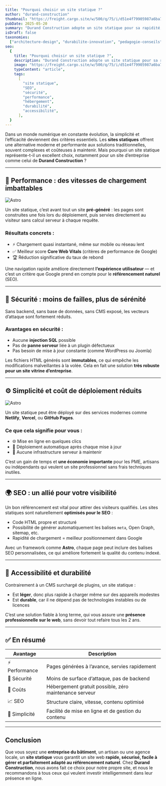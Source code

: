 ```yaml
---
title: "Pourquoi choisir un site statique ?"
author: "durand-construction"
thumbnail: "https://freight.cargo.site/w/500/q/75/i/d51e4f79905987a6ba75a8bd19182f66b984b9dc0af0a4dffd61964b28c11164/PW.SW.Gonville.224-copy.jpg"
pubDate: 2025-05-20
summary: "Durand Construction adopte un site statique pour sa rapidité, sa sécurité et sa simplicité. Grâce à une architecture moderne sans backend, notre site est plus performant, plus fiable et optimisé pour le référencement. Un choix stratégique pour une présence en ligne durable et efficace."
isDraft: false
taxonomies:
  ["architecture-design", "durabilite-innovation", "pedagogie-conseils"]
seo:
  {
    title: "Pourquoi choisir un site statique ?",
    description: "Durand Construction adopte un site statique pour sa rapidité, sa sécurité et sa simplicité. Grâce à une architecture moderne sans backend, notre site est plus performant, plus fiable et optimisé pour le référencement. Un choix stratégique pour une présence en ligne durable et efficace.",
    image: "https://freight.cargo.site/w/500/q/75/i/d51e4f79905987a6ba75a8bd19182f66b984b9dc0af0a4dffd61964b28c11164/PW.SW.Gonville.224-copy.jpg",
    typeContent: "article",
    tags:
      [
        "site statique",
        "SEO",
        "sécurité",
        "performance",
        "hébergement",
        "durabilité",
        "accessibilité",
      ],
  }
---
```


Dans un monde numérique en constante évolution, la simplicité et l’efficacité deviennent des critères essentiels. Les **sites statiques** offrent une alternative moderne et performante aux solutions traditionnelles, souvent complexes et coûteuses à maintenir. Mais pourquoi un site statique représente-t-il un excellent choix, notamment pour un site d’entreprise comme celui de **Durand Construction** ?

---

## 🚀 Performance : des vitesses de chargement imbattables

![Astro](https://freight.cargo.site/w/800/q/75/i/eddaa6552671e0c49aa943f18aba5669e5f8118dce0a22f5952355417ff62671/AXO-VIEW-vertical.jpg)

Un site statique, c’est avant tout un site **pré-généré** : les pages sont construites une fois lors du déploiement, puis servies directement au visiteur sans calcul serveur à chaque requête.

### Résultats concrets :

- ⚡️ Chargement quasi instantané, même sur mobile ou réseau lent
- ✅ Meilleur score **Core Web Vitals** (critères de performance de Google)
- 🏆 Réduction significative du taux de rebond

Une navigation rapide améliore directement **l’expérience utilisateur** — et c’est un critère que Google prend en compte pour le **référencement naturel** (SEO).

---

## 🔐 Sécurité : moins de failles, plus de sérénité

Sans backend, sans base de données, sans CMS exposé, les vecteurs d’attaque sont fortement réduits.

### Avantages en sécurité :

- Aucune **injection SQL** possible
- Pas de **panne serveur** liée à un plugin défectueux
- Pas besoin de mise à jour constante (comme WordPress ou Joomla)

Les fichiers HTML générés sont **immutables**, ce qui empêche les modifications malveillantes à la volée. Cela en fait une solution **très robuste pour un site vitrine d’entreprise**.

---

## ⚙️ Simplicité et coût de déploiement réduits

![Astro](https://freight.cargo.site/w/700/q/75/i/4996a0538becee59ae99f5e82603d8bc583e061fb462907a7dc17542731b8073/CHARLIEMCKAY-0025.jpg)

Un site statique peut être déployé sur des services modernes comme **Netlify**, **Vercel**, ou **GitHub Pages**.

### Ce que cela signifie pour vous :

- 🌐 Mise en ligne en quelques clics
- 🔁 Déploiement automatique après chaque mise à jour
- 💸 Aucune infrastructure serveur à maintenir

C’est un gain de temps et **une économie importante** pour les PME, artisans ou indépendants qui veulent un site professionnel sans frais techniques inutiles.

---

## 🌍 SEO : un allié pour votre visibilité

Un bon référencement est vital pour attirer des visiteurs qualifiés. Les sites statiques sont naturellement **optimisés pour le SEO** :

- Code HTML propre et structuré
- Possibilité de générer automatiquement les balises `meta`, Open Graph, sitemap, etc.
- Rapidité de chargement = meilleur positionnement dans Google

Avec un framework comme **Astro**, chaque page peut inclure des balises SEO personnalisées, ce qui améliore fortement la qualité du contenu indexé.

---

## 🧩 Accessibilité et durabilité

Contrairement à un CMS surchargé de plugins, un site statique :

- Est **léger**, donc plus rapide à charger même sur des appareils modestes
- Est **durable**, car il ne dépend pas de technologies instables ou de licences

C’est une solution fiable à long terme, qui vous assure une **présence professionnelle sur le web**, sans devoir tout refaire tous les 2 ans.

---

## ✅ En résumé

| Avantage       | Description                                            |
| -------------- | ------------------------------------------------------ |
| ⚡ Performance | Pages générées à l’avance, servies rapidement          |
| 🔐 Sécurité    | Moins de surface d’attaque, pas de backend             |
| 💸 Coûts       | Hébergement gratuit possible, zéro maintenance serveur |
| 📈 SEO         | Structure claire, vitesse, contenu optimisé            |
| 🧩 Simplicité  | Facilité de mise en ligne et de gestion du contenu     |

---

## Conclusion

Que vous soyez une **entreprise du bâtiment**, un artisan ou une agence locale, un **site statique** vous garantit un site web **rapide, sécurisé, facile à gérer et parfaitement adapté au référencement naturel**. Chez **Durand Construction**, nous avons fait ce choix pour notre propre site, et nous le recommandons à tous ceux qui veulent investir intelligemment dans leur présence en ligne.
